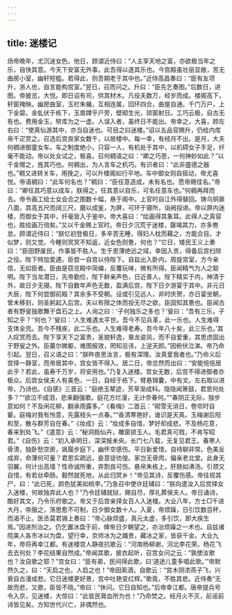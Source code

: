 ```yaml
---
---
---
```

title: 迷楼记
---



炀帝晚年，尤沉迷女色。他日，顾谓近侍曰：“人主享天地之富，亦欲极当年之乐，自快其意。今天下安富无外事，此吾得以遂其乐也。今宫殿虽壮丽显敞，苦无曲房小室，幽轩短槛。若得此，则吾期老于其中也。”近侍高昌奏曰：“臣有友项升，浙人也，自言能构宫室。”翌日，召而问之。升曰：“臣先乞奏图。”后数日，进图。帝披览，大悦。即日诏有司，供其材木。凡役夫数万，经岁而成。楼阁高下，轩窗掩映。幽房曲室，玉栏朱楯，互相连属，回环四合，曲屋自通。千门万户，上下金碧。金虬伏于栋下，玉兽蹲乎户旁，壁砌生光，琐窗射日。工巧云极，自古无有也。费用金玉，帑库为之一虚。人误入者，虽终日不能出。帝幸之，大喜，顾左右曰：“使真仙游其中，亦当自迷也。可目之曰迷楼。”诏以五品官赐升，仍给内库帛千疋赏之。召选后宫良家女数千，以居楼中。每一幸，有经月不出。是月，大夫何稠进御童女车。车之制度绝小，只容一人，有机处于其中，以机碍女子手足，纤毫不能动。帝以处女试之，极喜。召何稠语之曰：“卿之巧思，一何神妙如此？”以千金赠之，旌其巧也。何稠出，为人言车之机巧。有识者曰：“此非盛德之器也。”稠又进转关车，用挽之，可以升楼阁如行平地。车中御女则自摇动，帝尤喜悦。帝语稠曰：“此车何名也？”稠曰：“臣任意造成，未有名也。愿帝赐佳名。”帝曰：“卿任其巧意以成车，朕得之，任其意以自乐，可名任意车也。”何稠再拜而去。帝令画工绘士女会合之图数十幅，悬于阁中。上官时自江外得替回。铸乌铜扉八面，其高五尺而阔三尺，磨以成鉴，为屏，可环于寝所，诣阙投进。帝以屏内迷楼，而御女于其中，纤毫皆入于鉴中。帝大喜曰：“绘画得其象耳。此得人之真容也，胜绘画万倍矣。”又以千金赐上官时。帝日夕沉荒于迷楼，罄竭其力，亦多倦怠。顾谓近侍曰：“朕忆初登极日，多辛苦无睡，得妇人枕而藉之，方能合目。才似梦，则又觉。今睡则冥冥不知返，近女色则惫，何也？”它日，矮民王义上奏曰：“臣田野废民，作事皆不胜人。生于恩薄绝远之域，幸因入贡，得备后宫扫除之役。陛下特加爱遇，臣尝一自宫以侍陛下。自兹出入卧内，周旋宫室，方今亲信，无如臣者。臣由是窃览殿中简编，反覆玩味，微有所得。臣闻精气为人之聪明。陛下当龙潜日，先帝勤俭，陛下鲜亲声色，日近善人。陛下精实于内，神清于外，故日夕无寝。陛下自数年声色无数，盈满后宫，陛下日夕游宴于其中。非元日大辰，陛下何尝御前殿？其余多不受朝。设或引见远人，非时庆贺，亦日宴坐朝，曾未移刻，则圣躬起入后宫。夫以有限之体而投无尽之欲，臣固知其惫也。臣闻古者有野叟独歌舞于盘石之上。人询之曰：‘子何独乐之多也？’叟曰：“吾有三乐，子知之乎？’‘何也？’叟曰：‘人生难遇太平世。吾今不见兵革，此一乐也。人生难得支体全完。吾今不残疾，此二乐也。人生难得老寿。吾今年八十矣，此三乐也。’其人叹赏而去。陛下享天下之富贵，圣貌轩逸，章龙姿凤，而不自爱重，其思虑固出于野叟之外。臣蕞尔微躯，难图报效，罔知忌讳，上逆天颜。”因俯伏泣涕。帝乃命引起。翌日，召义语之曰：“朕昨夜思汝言，极有深理。汝真爱我者也。”乃命义后宫择一静室，而帝居其中，宫女皆不得入。居二日，帝忿然而出曰：“安能悒悒居此乎？若此，虽寿千万岁，将安用也。”乃复入迷楼。宫女无数，后宫不得进御者亦极众。后宫女侯夫人有美色，一日，自经于栋下。臂悬锦囊，中有文。左右取以进帝，乃诗也。《自感》三首云：“庭绝玉辇迹，芳草渐成科。隐隐闻箫鼓，君恩何处多？”“欲泣不成泪，悲来翻强歌。庭花方烂漫，无计奈春何。”“春阴正无际，独步意如何？不及闲花柳，翻承雨露多。”《看梅》二首云：“砌雪无消日，卷帘时自颦。庭梅对我有怜意，先露枝头一点春。”“香清寒艳好，谁识是天真。玉梅谢后阳和至，散与群芳自在春。”《妆成》云：“妆成多自惜，梦好却成悲。不及杨花意，春来到处飞。”《遣意》云：“秘洞扃仙卉，雕窗锁玉人。毛君真可戮，不肯写昭君。”《自伤》云：“初入承明日，深深报未央。长门七八载，无复见君王。春寒人骨清，独卧愁空房，飒履步庭下，幽怀空感伤。平日新爱惜，自待聊非常。色美反成弃，命薄何可量？君恩实疏远，妾意徒彷徨。家岂无骨肉，偏亲老北堂。此身无羽翼，何计出高墙？性命诚所重，弃割良可伤。悬帛朱栋上，肝肠如沸汤。引颈又自惜，有若丝牵肠。毅然就死地，从此归冥乡！”帝见其诗，反覆伤感。帝往视其尸，曰：“此已死，颜色犹美如桃李。”乃急召中使许廷辅曰：“朕向遣汝入后宫择女入迷楼，何故独弃此人也？”乃令廷辅就狱，赐自尽，厚礼葬侯夫人。帝日诵诗，酷好其文，乃令乐府歌之。帝又于后宫亲择女百人入迷楼。大业八年，方士□千进大丹，帝服之，荡思愈不可制，日夕御女数十人。入夏，帝烦躁，日引饮数百杯，而渴不止。医丞莫君锡上奏曰：“帝心脉烦盛，真元太虚，多引饮，即大疾生焉。”因进剂治之。仍乞置冰盘于前，俾帝日夕朝望之，亦治烦躁之一术也。自兹诸院美人各市冰以为盘，望行幸，京师冰为之踊贵，藏冰之家，皆获千金。大业九年，帝将再幸江都。有迷楼宫人静夜抗歌云：“河南杨柳谢，河北李花荣。杨花飞去去何处？李花结果自然成。”帝闻其歌，披衣起听，召宫女问之云：“孰使汝歌也？汝自歌之耶？”宫女曰：“臣有弟，民间得此歌，曰‘道途儿童多唱此歌。’”帝默然久之，曰：“天启之也，人启之也！”帝因索酒，自歌云：“宫木阴浓燕子飞，兴衰自古漫成悲。它日迷楼更好景，宫中吐艳变红辉。”歌竟，不胜其悲。近侍奏“无故而悲，又歌，臣皆不晓。”帝曰：“休问。它日自知也。”后帝幸江都。唐帝提兵号令入京，见迷楼，大惊曰：“此皆民膏血所为也！”乃命焚之。经月火不灭，前谣前诗皆见矣。方知世代兴亡，非偶然也。